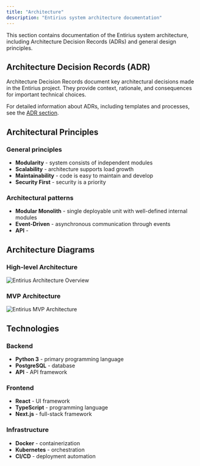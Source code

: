```yaml
---
title: "Architecture"
description: "Entirius system architecture documentation"
---
```


This section contains documentation of the Entirius system architecture, including Architecture Decision Records (ADRs) and general design principles.

## Architecture Decision Records (ADR)

Architecture Decision Records document key architectural decisions made in the Entirius project. They provide context, rationale, and consequences for important technical choices.

For detailed information about ADRs, including templates and processes, see the [ADR section](/development/architecture/adr).

## Architectural Principles

### General principles
- **Modularity** - system consists of independent modules
- **Scalability** - architecture supports load growth
- **Maintainability** - code is easy to maintain and develop
- **Security First** - security is a priority

### Architectural patterns
- **Modular Monolith** - single deployable unit with well-defined internal modules
- **Event-Driven** - asynchronous communication through events
- **API** - 

## Architecture Diagrams

### High-level Architecture
![Entirius Architecture Overview](/images/entirius-base-big-picture.drawio.svg)

### MVP Architecture
![Entirius MVP Architecture](/images/entirius-base-MVP.drawio.svg)

## Technologies

### Backend
- **Python 3** - primary programming language
- **PostgreSQL** - database
- **API** - API framework

### Frontend
- **React** - UI framework
- **TypeScript** - programming language
- **Next.js** - full-stack framework

### Infrastructure
- **Docker** - containerization
- **Kubernetes** - orchestration
- **CI/CD** - deployment automation
